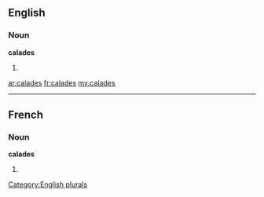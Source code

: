 ==English==

===Noun===
'''calades'''

# {{plural of|[[calade]]}}

[[Category:English plurals]]

[[ar:calades]]
[[fr:calades]]
[[my:calades]]

----
==French==

===Noun===
'''calades''' {{f}}

# {{plural of|[[calade]]|lang=fr}}
{{rfc-auto}}